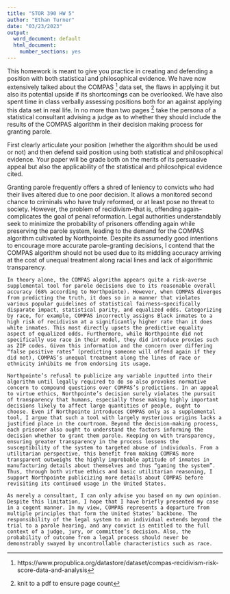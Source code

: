 ---
title: "STOR 390 HW 5"
author: "Ethan Turner"
date: "03/23/2023"
output:
  word_document: default
  html_document:
    number_sections: yes
---

This homework is meant to give you practice in creating and defending a position with both statistical and philosophical evidence.  We have now extensively talked about the COMPAS ^[https://www.propublica.org/datastore/dataset/compas-recidivism-risk-score-data-and-analysis] data set, the flaws in applying it but also its potential upside if its shortcomings can be overlooked.  We have also spent time in class verbally assessing positions both for an against applying this data set in real life.  In no more than two pages ^[knit to a pdf to ensure page count] take the persona of a statistical consultant advising a judge as to whether they should include the results of the COMPAS algorithm in their decision making process for granting parole.  

First clearly articulate your position (whether the algorithm should be used or not) and then defend said position using both statistical and philosophical evidence.  Your paper will be grade both on the merits of its persuasive appeal but also the applicability of the statistical and philosohpical evidence cited.  





Granting parole frequently offers a shred of leniency to convicts who had their lives altered due to one poor decision. It allows a monitored second chance to criminals who have truly reformed, or at least pose no threat to society. However, the problem of recidivism–that is, offending again–complicates the goal of penal reformation. Legal authorities understandably seek to minimize the probability of prisoners offending again while preserving the parole system, leading to the demand for the COMPAS algorithm cultivated by Northpointe. Despite its assumedly good intentions to encourage more accurate parole-granting decisions, I contend that the COMPAS algorithm should not be used due to its middling accuracy arriving at the cost of unequal treatment along racial lines and lack of algorithmic transparency.

	In theory alone, the COMPAS algorithm appears quite a risk-averse supplemental tool for parole decisions due to its reasonable overall accuracy (68% according to Northpointe). However, when COMPAS diverges from predicting the truth, it does so in a manner that violates various popular guidelines of statistical fairness–specifically disparate impact, statistical parity, and equalized odds. Categorizing by race, for example, COMPAS incorrectly assigns Black inmates to a high risk of recidivism at a significantly higher rate than it does white inmates. This most directly upsets the predictive equality aspect of equalized odds. Furthermore, while Northpointe did not specifically use race in their model, they did introduce proxies such as ZIP codes. Given this information and the concern over differing “false positive rates” (predicting someone will offend again if they did not), COMPAS’s unequal treatment along the lines of race or ethnicity inhibits me from endorsing its usage. 
 
	Northpointe’s refusal to publicize any variable inputted into their algorithm until legally required to do so also provokes normative concern to compound questions over COMPAS’s predictions. In an appeal to virtue ethics, Northpointe’s decision surely violates the pursuit of transparency that humans, especially those making highly important decisions likely to affect large quantities of people, ought to choose. Even if Northpointe introduces COMPAS only as a supplemental tool, I argue that such a tool with largely mysterious origins lacks a justified place in the courtroom. Beyond the decision-making process, each prisoner also ought to understand the factors informing the decision whether to grant them parole. Keeping on with transparency, ensuring greater transparency in the process lessens the susceptibility of the system to targeted abuse of individuals. From a utilitarian perspective, this benefit from making COMPAS more transparent outweighs the highly improbable aptitude of inmates in manufacturing details about themselves and thus “gaming the system”. Thus, through both virtue ethics and basic utilitarian reasoning, I support Northpointe publicizing more details about COMPAS before revisiting its continued usage in the United States. 

	As merely a consultant, I can only advise you based on my own opinion. Despite this limitation, I hope that I have briefly presented my case in a cogent manner. In my view, COMPAS represents a departure from multiple principles that form the United States’ backbone. The responsibility of the legal system to an individual extends beyond the trial to a parole hearing, and any convict is entitled to the full context of a judge, jury, or committee’s decision. Also, the probability of outcome from a legal process should never be demonstrably swayed by uncontrollable characteristics such as race. 
	

